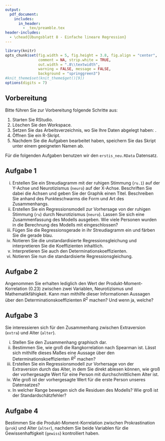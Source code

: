 ```yaml
---
output:
  pdf_document:
    includes:
      in_header: 
        - _tex/preamble.tex
header-includes:
  - \chead{Übungsblatt 8 - Einfache lineare Regression}
---
```


```r
library(knitr)
opts_chunk$set(fig.width = 5, fig.height = 3.8, fig.align = "center", 
               comment = NA, strip.white = TRUE, 
               out.width = ".8\\textwidth",
               warning = FALSE, message = FALSE, 
               background = "springgreen3")
#knit_theme$set(knit_theme$get()[9])
options(digits = 7)
```

## Vorbereitung

Bitte führen Sie zur Vorbereitung folgende Schritte aus:

1.  Starten Sie RStudio.
2.  Löschen Sie den Workspace. 
3.  Setzen Sie das Arbeitsverzeichnis, wo Sie Ihre Daten abgelegt haben: \menu{Session > Set Working Directory > Choose Directory}.
3.  Öffnen Sie ein R-Skript.
4.  Nachdem Sie die Aufgaben bearbeitet haben, speichern Sie das Skript unter einem geeigneten Namen ab.

Für die folgenden Aufgaben benutzen wir den `erstis_neu.RData` Datensatz.

## Aufgabe 1

(i) Erstellen Sie ein Streudiagramm mit der ruhigen Stimmung (`ru.1`) auf der Y-Achse und Neurotizismus (`neuro`) auf der X-Achse. Beschriften Sie dabei die Achsen und geben Sie der Graphik einen Titel. Beschreiben Sie anhand des Punkteschwarms die Form und Art des Zusammenhangs.
(ii) Erstellen Sie ein Regressionsmodell zur Vorhersage von der ruhigen Stimmung (`ru`) durch Neurotizismus (`neuro`). Lassen Sie sich eine Zusammenfassung des Modells ausgeben. Wie viele Personen wurden in die Berechnung des Modells mit eingeschlossen?
(iii) Fügen Sie die Regressionsgerade in ihr Streudiagramm ein und färben Sie die gerade blau.
(iv) Notieren Sie die unstandardisierte Regressionsgleichung und interpretieren Sie die Koeffizienten inhaltlich.
(v) Interpretieren Sie auch den Determinationskoeffizienten.
(vi) Notieren Sie nun die standardisierte Regressionsgleichung.

## Aufgabe 2

Angenommen Sie erhalten lediglich den Wert der Produkt-Moment-Korrelation ($0.23$) zwischen zwei Variablen, Neurotizismus und Mathematikfähigkeit. Kann man mithilfe dieser Informationen Aussagen über den Determinationskoeffizienten $R^2$ machen? Und wenn ja, welche?

## Aufgabe 3

Sie interessieren sich für den Zusammenhang zwischen Extraversion (`extra`) und Alter (`alter`).

(i) Stellen Sie den Zusammenhang graphisch dar.
(ii) Bestimmen Sie, wie groß die Rangkorrelation nach Spearman ist. Lässt sich mithilfe dieses Maßes eine Aussage über den Determinationskoeffizienten $R^2$ machen?
(iii) Erstellen Sie ein Regressionsmodell zur Vorhersage von der Extraversion durch das Alter, in dem Sie direkt ablesen können, wie groß der vorhergesagte Wert für eine Person mit durchschnittlichem Alter ist. 
(iv) Wie groß ist der vorhergesagte Wert für die erste Person unseres Datensatzes?
(v) In welcher Range bewegen sich die Residuen des Modells? Wie groß ist der Standardschätzfehler?

## Aufgabe 4

Bestimmen Sie die Produkt-Moment-Korrelation zwischen Prokrastination (`prok`) und Alter (`alter`), nachdem Sie beide Variablen für die Gewissenhaftigkeit (`gewiss`) kontrolliert haben.








